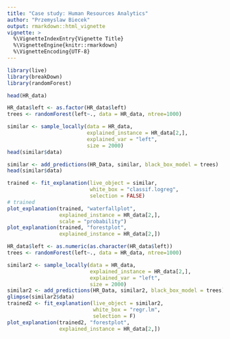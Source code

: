 ```yaml
---
title: "Case study: Human Resources Analytics"
author: "Przemyslaw Biecek"
output: rmarkdown::html_vignette
vignette: >
  %\VignetteIndexEntry{Vignette Title}
  %\VignetteEngine{knitr::rmarkdown}
  %\VignetteEncoding{UTF-8}
---
```


```r
library(live)
library(breakDown)
library(randomForest)

head(HR_data)

HR_data$left <- as.factor(HR_data$left)
trees <- randomForest(left~., data = HR_data, ntree=1000)

similar <- sample_locally(data = HR_data,
                          explained_instance = HR_data[2,],
                          explained_var = "left", 
                          size = 2000)
head(similar$data)

similar <- add_predictions(HR_Data, similar, black_box_model = trees)
head(similar$data)

trained <- fit_explanation(live_object = similar, 
                           white_box = "classif.logreg", 
                           selection = FALSE)
# trained
plot_explanation(trained, "waterfallplot", 
                 explained_instance = HR_data[2,],
                 scale = "probability")
plot_explanation(trained, "forestplot", 
                 explained_instance = HR_data[2,])

HR_data$left <- as.numeric(as.character(HR_data$left))
trees <- randomForest(left~., data = HR_data, ntree=1000)

similar2 <- sample_locally(data = HR_data,
                           explained_instance = HR_data[2,],
                           explained_var = "left", 
                           size = 2000)
similar2 <- add_predictions(HR_Data, similar2, black_box_model = trees)
glimpse(similar2$data)
trained2 <- fit_explanation(live_object = similar2,
                            white_box = "regr.lm",
                            selection = F)
plot_explanation(trained2, "forestplot", 
                 explained_instance = HR_data[2,])
```
